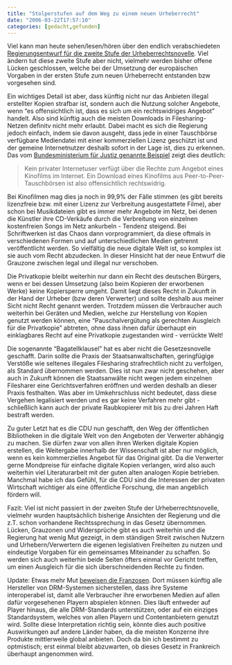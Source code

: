 ```yaml
---
title: "Stolperstufen auf dem Weg zu einem neuen Urheberrecht"
date: "2006-03-22T17:57:10"
categories: [gedacht,gefunden]
---
```


Viel kann man heute sehen/lesen/hören über den endlich verabschiedeten [Regierungsentwurf für die zweite Stufe der Urheberrechtsnovelle](http://www.bundesregierung.de/-,413.976986/artikel/Privatkopien-bleiben-erlaubt.htm). Viel ändern tut diese zweite Stufe aber nicht, vielmehr werden bisher offene Lücken geschlossen, welche bei der Umsetzung der europäischen Vorgaben in der ersten Stufe zum neuen Urheberrecht entstanden bzw vorgesehen sind.

Ein wichtiges Detail ist aber, dass künftig nicht nur das Anbieten illegal erstellter Kopien strafbar ist, sondern auch die Nutzung solcher Angebote, wenn "es offensichtlich ist, dass es sich um ein rechtswidriges Angebot" handelt. Also sind künftig auch die meisten Downloads in Filesharing-Netzen definitv nicht mehr erlaubt. Dabei macht es sich die Regierung jedoch einfach, indem sie davon ausgeht, dass jede in einer Tauschbörse verfügbare Mediendatei mit einer kommerziellen Lizenz geschützt ist und der gemeine Internetnutzer deshalb sofort in der Lage ist, dies zu erkennen. Das vom [Bundesministerium für Justiz genannte Beispiel](http://www.bmj.bund.de/enid/5ff8f65e11cf75464d8499cb160fb45d,6b1c11707265737365617274696b656c5f6964092d0932343031093a096d795f79656172092d0932303036093a096d795f6d6f6e7468092d093033093a095f7472636964092d0932343031/Presse/Pressemitteilungen_58.html) zeigt dies deutlich:

> Kein privater Internetuser verfügt über die Rechte zum Angebot eines Kinofilms im Internet. Ein Download eines Kinofilms aus Peer-to-Peer-Tauschbörsen ist also offensichtlich rechtswidrig.

Bei Kinofilmen mag dies ja noch in 99,9% der Fälle stimmen (es gibt bereits lizenzfreie bzw. mit einer Lizenz zur Verbreitung ausgestattete Filme), aber schon bei Musikdateien gibt es immer mehr Angebote im Netz, bei denen die Künstler ihre CD-Verkäufe durch die Verbreitung von einzelnen kostenfreien Songs im Netz ankurbeln - Tendenz steigend. Bei Schriftwerken ist das Chaos dann vorprogrammiert, da diese oftmals in verschiedenen Formen und auf unterschiedlichen Medien getrennt veröffentlicht werden. So vielfältig die neue digitale Welt ist, so komplex ist sie auch vom Recht abzudecken. In dieser Hinsicht hat der neue Entwurf die Grauzone zwischen legal und illegal nur verschoben.

Die Privatkopie bleibt weiterhin nur dann ein Recht des deutschen Bürgers, wenn er bei dessen Umsetzung (also beim Kopieren der erworbenen Werke) keine Kopiersperre umgeht. Damit liegt dieses Recht in Zukunft in der Hand der Urheber (bzw deren Verwerter) und sollte deshalb aus meiner Sicht nicht Recht genannt werden. Trotzdem müssen die Verbraucher auch weiterhin bei Geräten und Medien, welche zur Herstellung von Kopien genutzt werden können, eine "Pauschalvergütung als gerechten Ausgleich für die Privatkopie" abtreten, ohne dass ihnen dafür überhaupt ein einklagbares Recht auf eine Privatkopie zugestanden wird - verrückte Welt!

Die sogenannte "Bagatellklausel" hat es aber nicht die Gesetzesnovelle geschafft. Darin sollte die Praxis der Staatsanwaltschaften, geringfügige Verstöße wie seltenes illegales Filesharing strafrechtlich nicht zu verfolgen, als Standard übernommen werden. Dies ist nun zwar nicht geschehen, aber auch in Zukunft können die Staatsanwälte nicht wegen jedem einzelnen Filesharer eine Gerichtsverfahren eröffnen und werden deshalb an dieser Praxis festhalten. Was aber im Umkehrschluss nicht bedeutet, dass diese Vergehen legalisiert werden und es gar keine Verfahren mehr gibt - schließlich kann auch der private Raubkopierer mit bis zu drei Jahren Haft bestraft werden.

Zu guter Letzt hat es die CDU nun geschafft, den Weg der öffentlichen Bibliotheken in die digitale Welt von den Angeboten der Verwerter abhängig zu machen. Sie dürfen zwar von allen ihren Werken digitale Kopien erstellen, die Weitergabe innerhalb der Wissenschaft ist aber nur möglich, wenn es kein kommerzielles Angebot für das Original gibt. Da die Verwerter gerne Mondpreise für einfache digitale Kopien verlangen, wird also auch weiterhin viel Literaturarbeit mit der guten alten analogen Kopie betrieben. Manchmal habe ich das Gefühl, für die CDU sind die Interessen der privaten Wirtschaft wichtiger als eine öffentliche Forschung, die man angeblich fördern will.

Fazit: Viel ist nicht passiert in der zweiten Stufe der Urheberrechtsnovelle, vielmehr wurden hauptsächlich bisherige Ansichten der Regierung und die z.T. schon vorhandene Rechtssprechung in das Gesetz übernommen. Lücken, Grauzonen und Widersprüche gibt es auch weiterhin und die Regierung hat wenig Mut gezeigt, in dem ständigen Streit zwischen Nutzern und Urhebern/Verwertern die eigenen legislativen Freiheiten zu nutzen und eindeutige Vorgaben für ein gemeinsames Miteinander zu schaffen. So werden sich auch weiterhin beide Seiten öfters einmal vor Gericht treffen, um einen Ausgleich für die sich überschneidenden Rechte zu finden.

Update: Etwas mehr Mut [beweisen die Franzosen](http://www.heise.de/newsticker/meldung/71123). Dort müssen künftig alle Hersteller von DRM-Systemen sicherstellen, dass ihre Systeme interoperabel ist, damit alle Verbraucher ihre erworbenen Medien auf allen dafür vorgesehenen Playern abspielen können. Dies läuft entweder auf Player hinaus, die alle DRM-Standards unterstützen, oder auf ein einziges Standardsystem, welches von allen Playern und Contentanbietern genutzt wird. Sollte diese Interpretation richtig sein, könnte dies auch positive Auswirkungen auf andere Länder haben, da die meisten Konzerne ihre Produkte mittlerweile global anbieten. Doch da bin ich bestimmt zu optmistisch; erst einmal bleibt abzuwarten, ob dieses Gesetz in Frankreich überhaupt angenommen wird.
